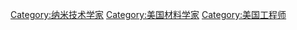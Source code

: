 [[Category:纳米技术学家|Category:纳米技术学家]]
[[Category:美国材料学家|Category:美国材料学家]]
[[Category:美国工程师|Category:美国工程师]]